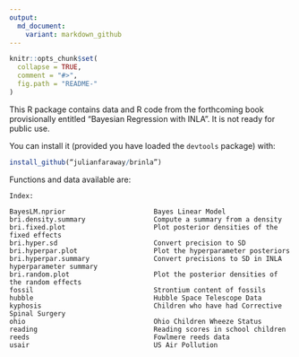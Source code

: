 ```yaml
---
output:
  md_document:
    variant: markdown_github
---
```


<!-- README.md is generated from README.Rmd. Please edit that file -->

```r
knitr::opts_chunk$set(
  collapse = TRUE,
  comment = "#>",
  fig.path = "README-"
)
```
This R package contains data and R code from the forthcoming book provisionally entitled "Bayesian Regression with INLA". It is not ready for public use.

You can install it (provided you have loaded the `devtools` package) with:

```r
install_github(“julianfaraway/brinla”)
```

Functions and data available are:

```
Index:

BayesLM.nprior                      Bayes Linear Model
bri.density.summary                 Compute a summary from a density
bri.fixed.plot                      Plot posterior densities of the fixed effects
bri.hyper.sd                        Convert precision to SD
bri.hyperpar.plot                   Plot the hyperparameter posteriors
bri.hyperpar.summary                Convert precisions to SD in INLA hyperparameter summary
bri.random.plot                     Plot the posterior densities of the random effects
fossil                              Strontium content of fossils
hubble                              Hubble Space Telescope Data
kyphosis                            Children who have had Corrective Spinal Surgery
ohio                                Ohio Children Wheeze Status
reading                             Reading scores in school children
reeds                               Fowlmere reeds data
usair                               US Air Pollution
```

